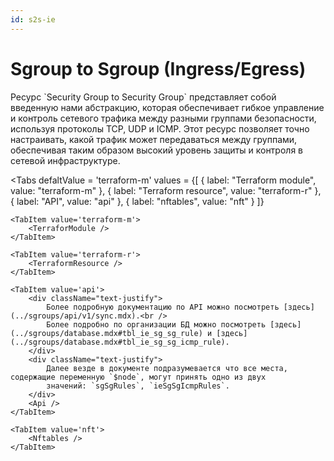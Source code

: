 ```yaml
---
id: s2s-ie
---
```



# Sgroup to Sgroup (Ingress/Egress)

<div className="paragraph">
  Ресурс `Security Group to Security Group` представляет собой введенную нами абстракцию, которая обеспечивает гибкое
  управление и контроль сетевого трафика между разными группами безопасности, используя протоколы TCP, UDP и ICMP. Этот
  ресурс позволяет точно настраивать, какой трафик может передаваться между группами, обеспечивая таким образом высокий
  уровень защиты и контроля в сетевой инфраструктуре.
</div>

<Tabs
    defaltValue = 'terraform-m'
    values = {[
        { label: "Terraform module", value: "terraform-m" },
        { label: "Terraform resource", value: "terraform-r" },
        { label: "API", value: "api" },
        { label: "nftables", value: "nft" }
    ]}
>
    <TabItem value='terraform-m'>
        <TerraforModule />
    </TabItem>

    <TabItem value='terraform-r'>
        <TerraformResource />
    </TabItem>

    <TabItem value='api'>
        <div className="text-justify">
            Более подробную документацию по API можно посмотреть [здесь](../sgroups/api/v1/sync.mdx).<br />
            Более подробно по организации БД можно посмотреть [здесь](../sgroups/database.mdx#tbl_ie_sg_sg_rule) и [здесь](../sgroups/database.mdx#tbl_ie_sg_sg_icmp_rule).
        </div>
        <div className="text-justify">
            Далее везде в документе подразумевается что все места, содержащие переменную `$node`, могут принять одно из двух
            значений: `sgSgRules`, `ieSgSgIcmpRules`.
        </div>
        <Api />
    </TabItem>

    <TabItem value='nft'>
        <Nftables />
    </TabItem>

</Tabs>
